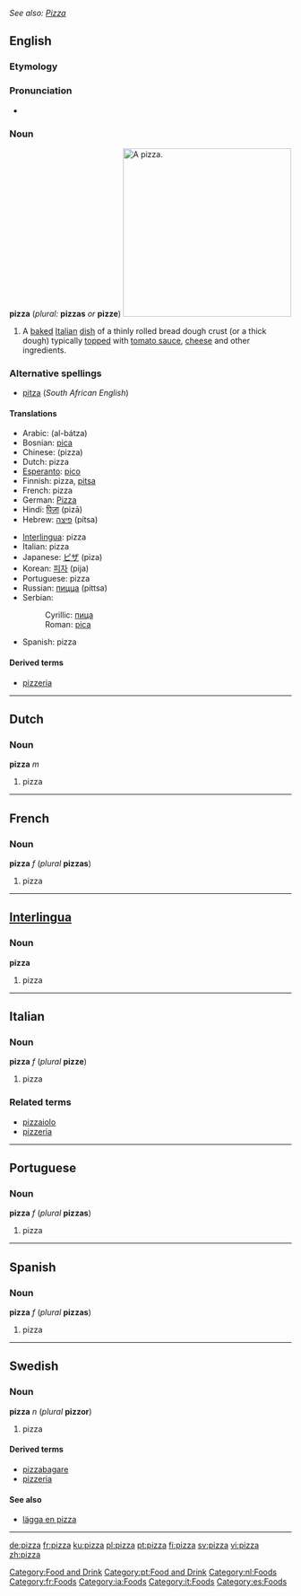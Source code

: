 ''See also: [[Pizza]]''

==English==
{{wikipedia}}
===Etymology===
{{It.}}

===Pronunciation===
*{{audio|en-us-pizza.ogg|Audio (US)}}

===Noun===
'''pizza''' (''plural:'' '''pizzas''' ''or'' '''pizze''')
[[Image:Supreme pizza.jpg|thumb|300px|right|A pizza.]]
# A [[baked]] [[Italian]] [[dish]] of a thinly rolled bread dough crust (or a thick dough) typically [[top]]ped with [[tomato sauce]], [[cheese]] and other ingredients.

===Alternative spellings===
*[[pitza]] (''South African English'')

====Translations====
{{top}}
*Arabic: {{ARchar|[[البتزة|البَتْزَة]]}} (al-bátza) {{f}}
*Bosnian: [[pica]] {{f}}
*Chinese: (pizza)
*Dutch: pizza {{m}}
*[[Esperanto]]: [[pico]]
*Finnish: pizza, [[pitsa]]
*French: pizza {{f}}
*German: [[Pizza]] {{f}}
*Hindi: [[पिज़ा]] (pizā) {{m}}
*Hebrew: [[פיצה]] (pítsa)
{{mid}}
*[[Interlingua]]: pizza
*Italian: pizza {{f}}
*Japanese: [[ピザ]] (piza)
*Korean: [[피자]] (pija)
*Portuguese: pizza {{f}}
*Russian: [[пицца]] (píttsa) {{f}}
*Serbian:
*:Cyrillic: [[пица]] {{f}}
*:Roman: [[pica]] {{f}}
*Spanish: pizza {{f}}
{{bottom}}

====Derived terms====
* [[pizzeria]]

----

==Dutch==
===Noun===
'''pizza''' ''m''

#pizza

----
==French==
===Noun===
'''pizza''' ''f'' (''plural'' '''pizzas''')

#pizza

----

==[[Interlingua]]==
===Noun===
'''pizza'''

#pizza

----
==Italian==
===Noun===
'''pizza''' ''f'' (''plural'' '''pizze''')

#pizza

===Related terms===
*[[pizzaiolo]]
*[[pizzeria]]
----
==Portuguese==
===Noun===
'''pizza''' ''f'' (''plural'' '''pizzas''')

#pizza
----

==Spanish==
===Noun===
'''pizza''' ''f'' (''plural'' '''pizzas''')

#pizza

----
==Swedish==
===Noun===
'''pizza''' ''n'' (''plural'' '''pizzor''')

#pizza

====Derived terms====
*[[pizzabagare]]
*[[pizzeria]]

====See also====
*[[lägga en pizza]]
----


[[Category:Food and Drink]]
[[Category:pt:Food and Drink]]
[[Category:nl:Foods]]
[[Category:fr:Foods]]
[[Category:ia:Foods]]
[[Category:it:Foods]]
[[Category:es:Foods]]

[[de:pizza]]
[[fr:pizza]]
[[ku:pizza]]
[[pl:pizza]]
[[pt:pizza]]
[[fi:pizza]]
[[sv:pizza]]
[[vi:pizza]]
[[zh:pizza]]